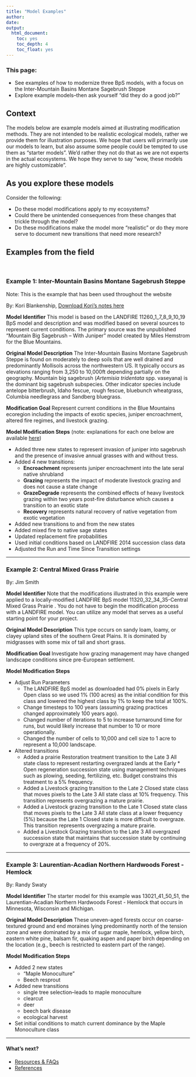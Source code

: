 ```yaml
---
title: "Model Examples"
author: 
date: 
output:
  html_document:
    toc: yes
    toc_depth: 4
    toc_float: yes
---
```


### This page:
+ See examples of how to modernize three BpS models, with a focus on the Inter-Mountain Basins Montane Sagebrush Steppe
+ Explore example models--then ask yourself "did they do a good job?"

## Context
The models below are example models aimed at illustrating modification methods. They are not intended to be realistic ecological models, rather we provide them for illustration purposes. We hope that users will primarily use our models to learn, but also assume some people could be tempted to use them as “starter models”. We’d rather they not do that as we are not experts in the actual ecosystems. We hope they serve to say "wow, these models are highly customizable".

## As you explore these models

Consider the following:

* Do these model modifications apply to my ecosystems?
* Could there be unintended consequences from these changes that trickle through the model?
* Do these modifications make the model more "realistic" or do they more serve to document new transitions that need more research?

## Examples from the field

<br>

### Example 1: Inter-Mountain Basins Montane Sagebrush Steppe 
Note: This is the example that has been used throughout the website

By: Kori Blankenship, [Download Kori's notes here](https://tnc.box.com/s/ah8wy1p79ords5rl1esf74k0raxh6ivx){target='blank'}

**Model Identifier**
This model is based on the LANDFIRE 11260_1_7_8_9_10_19 BpS model and description and was modified based on several sources to represent current conditions. The primary source was the unpublished “Mountain Big Sagebrush – With Juniper” model created by Miles Hemstrom for the Blue Mountains. 

**Original Model Description**
The Inter-Mountain Basins Montane Sagebrush Steppe is found on moderately to deep soils that are well drained and predominantly Mollisols across the northwestern US. It typically occurs as elevations ranging from 3,250 to 10,000ft depending partially on the geography.
Mountain big sagebrush (_Artemisia tridentata_ spp. vaseyana) is the dominant big sagebrush subspecies. Other indicator species include antelope bitterbrush, Idaho fescue, rough fescue, bluebunch wheatgrass, Columbia needlegrass and Sandberg bluegrass.

**Modification Goal**
Represent current conditions in the Blue Mountains ecoregion including the impacts of exotic species, juniper encroachment, altered fire regimes, and livestock grazing. 

**Model Modification Steps**
(note: explanations for each one below are available [here](https://tnc.box.com/s/ah8wy1p79ords5rl1esf74k0raxh6ivx){target='blank'})

* Added three new states to represent invasion of juniper into sagebrush and the presence of invasive annual grasses with and without tress. 
* Added 4 new transitions:
    *	**Encroachment** represents juniper encroachment into the late seral native shrubland
    *	**Grazing** represents the impact of moderate livestock grazing and does not cause a state change
    *	**GrazeDegrade** represents the combined effects of heavy livestock grazing within two years post-fire disturbance which causes a transition to an exotic state
    *	**Recovery** represents natural recovery of native vegetation from exotic vegetation
* Added new transitions to and from the new states
* Added mixed fire to native sage states
* Updated replacement fire probabilities
* Used initial conditions based on LANDFIRE 2014 succession class data
* Adjusted the Run and Time Since Transition settings

***

### Example 2: Central Mixed Grass Prairie

By: Jim Smith

**Model Identifier**
Note that the modifications illustrated in this example were applied to a locally-modified LANDFIRE BpS model 11320_32_34_35-Central Mixed Grass Prairie . You do not have to begin the modification process with a LANDFIRE model. You can utilize any model that serves as a useful starting point for your project.

**Original Model Description**
This type occurs on sandy loam, loamy, or clayey upland sites of the southern Great Plains. It is dominated by midgrasses with some mix of tall and short grass.  

**Modification Goal**
Investigate how grazing management may have changed landscape conditions since pre-European settlement. 

**Model Modification Steps**

* Adjust Run Parameters  
    * The LANDFIRE BpS model as downloaded had 0% pixels in Early Open class so we used 1% (100 acres) as the initial condition for this class and lowered the highest class by 1% to keep the total at 100%.
    * Change timesteps to 100 years (assuming grazing practices changed approximately 100 years ago).
    * Changed number of iterations to 5 to increase turnaround time for runs, but would likely increase that number to 10 or more operationally.
    * Changed the number of cells to 10,000 and cell size to 1 acre to represent a 10,000 landscape. 
* Altered transitions
    * Added a prairie Restoration treatment transition to the Late 3 All state class to represent restarting overgrazed lands at the Early       * Open regeneration succession state using management techniques such as plowing, seeding, fertilizing, etc. Budget constrains this treatment to a 5% frequency. 
    * Added a Livestock grazing transition to the Late 2 Closed state class that moves pixels to the Late 3 All state class at 10% frequency. This transition represents overgrazing a mature prairie. 
    * Added a Livestock grazing transition to the Late 1 Closed state class that moves pixels to the Late 3 All state class at a lower frequency (5%) because the Late 1 Closed state is more difficult to overgraze. This transition represents overgrazing a mature prairie. 
    * Added a Livestock Grazing transition to the Late 3 All overgrazed succession state that maintains that succession state by continuing to overgraze at a frequency of 20%. 

***

### Example 3: Laurentian-Acadian Northern Hardwoods Forest - Hemlock 

By: Randy Swaty

**Model Identifier**
The starter model for this example was 13021_41_50_51, the Laurentian-Acadian Northern Hardwoods Forest - Hemlock that occurs in Minnesota, Wisconsin and Michigan.  

**Original Model Description**
These uneven-aged forests occur on coarse-textured ground and end moraines lying predominantly north of the tension zone and were dominated by a mix of sugar maple, hemlock, yellow birch, eastern white pine, balsam fir, quaking aspen and paper birch depending on the location (e.g., beech is restricted to eastern part of the range).  

**Model Modification Steps**

* Added 2 new states
    * "Maple Monoculture"
    * Beech  resprout
* Added new transitions
    * single tree selection–leads to maple monoculture
    * clearcut
    * deer
    * beech bark disease
    * ecological harvest 
* Set initial conditions to match current dominance by the Maple Monoculture class

***
#### What's next?
+ [Resources & FAQs](./contactsResources.html){target='blank'}
+ [References](./References.html){target='blank'}

